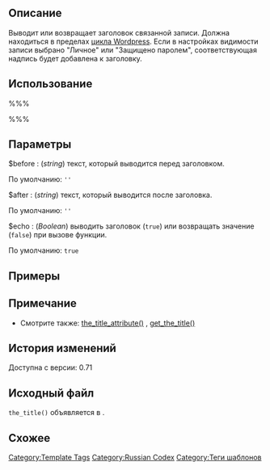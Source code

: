 {{Languages|
{{en|Function Reference/the_title}}
{{it|Riferimento funzioni/the_title}}
{{ja|テンプレートタグ/the_title}}
{{ru|Теги шаблонов/the title}}
}}

== Описание ==

Выводит или возвращает заголовок связанной записи. Должна находиться в пределах [[Цикл WordPress|цикла Wordpress]]. Если в настройках видимости записи выбрано "Личное" или "Защищено паролем", соответствующая надпись будет добавлена к заголовку.

== Использование ==

%%% <?php the_title( $before, $after, $echo ); ?> %%%

== Параметры ==

; $before : (''string'') текст, который выводится перед заголовком.
По умолчанию: <tt>&#39;&#39;</tt>
; $after : (''string'') текст, который выводится после заголовка.
По умолчанию: <tt>&#39;&#39;</tt>
; $echo : (''Boolean'') выводить заголовок (<tt>true</tt>) или возвращать значение (<tt>false</tt>) при вызове функции.
По умолчанию: <tt>true</tt>

== Примеры ==

 <?php the_title('&lt;h3&gt;', '&lt;/h3&gt;'); ?>

== Примечание ==

* Смотрите также: [[Template_Tags/the_title_attribute|the_title_attribute()]] , [[Template_Tags/get_the_title|get_the_title()]]

== История изменений ==

Доступна с версии: 0.71

== Исходный файл ==

<tt>the_title()</tt> объявляется в {{Trac|wp-includes/post-template.php}}.

== Схожее ==

{{Tag Post Tags}}

{{Tag Footer}}

[[Category:Template Tags]]
[[Category:Russian Codex]]
[[Category:Теги шаблонов]]